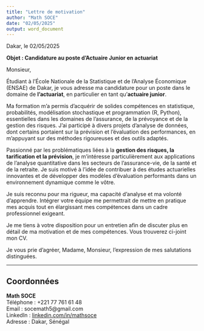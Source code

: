 ---
title: "Lettre de motivation"
author: "Math SOCE"
date: "02/05/2025"
output: word_document
---

Dakar, le 02/05/2025 

**Objet : Candidature au poste d’Actuaire Junior en actuariat**  

Monsieur,  

Étudiant à l’École Nationale de la Statistique et de l’Analyse Économique (ENSAE) de Dakar, je vous adresse ma candidature pour un poste dans le domaine de **l’actuariat**, en particulier en tant qu’**actuaire junior**.

Ma formation m’a permis d’acquérir de solides compétences en statistique, probabilités, modélisation stochastique et programmation (R, Python), essentielles dans les domaines de l’assurance, de la prévoyance et de la gestion des risques. J’ai participé à divers projets d’analyse de données, dont certains portaient sur la prévision et l’évaluation des performances, en m’appuyant sur des méthodes rigoureuses et des outils adaptés.

Passionné par les problématiques liées à la **gestion des risques, la tarification et la prévision**, je m'intéresse particulièrement aux applications de l'analyse quantitative dans les secteurs de l’assurance-vie, de la santé et de la retraite. Je suis motivé à l’idée de contribuer à des études actuarielles innovantes et de développer des modèles d’évaluation performants dans un environnement dynamique comme le vôtre.

Je suis reconnu pour ma rigueur, ma capacité d’analyse et ma volonté d’apprendre. Intégrer votre équipe me permettrait de mettre en pratique mes acquis tout en élargissant mes compétences dans un cadre professionnel exigeant.

Je me tiens à votre disposition pour un entretien afin de discuter plus en détail de ma motivation et de mes compétences. Vous trouverez ci-joint mon CV.

Je vous prie d’agréer, Madame, Monsieur, l’expression de mes salutations distinguées.

---

## Coordonnées

**Math SOCE**  
Téléphone : +221 77 761 61 48  
Email : socemath5@gmail.com  
LinkedIn : [linkedin.com/in/mathsoce](https://linkedin.com/in/mathsoce)  
Adresse : Dakar, Sénégal
